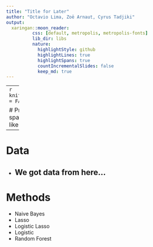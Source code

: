 ```yaml
---
title: "Title for Later"
author: "Octavio Lima, Zoë Arnaut, Cyrus Tadjiki"
output: 
  xaringan::moon_reader:
          css: [default, metropolis, metropolis-fonts] 
          lib_dir: libs
          nature:
            highlightStyle: github
            highlightLines: true 
            highlightSpans: true
            countIncrementalSlides: false
            keep_md: true
---
```

--- 
```r
knitr::opts_chunk$set(echo = FALSE)
```

# Predicting if an email is a spam email
 - People don't like spam
 - Other bullets
---
 
# Data

 - We got data from here...
---

# Methods

 - Naive Bayes  
 - Lasso  
 - Logistic Lasso
 - Logistic
 - Random Forest


